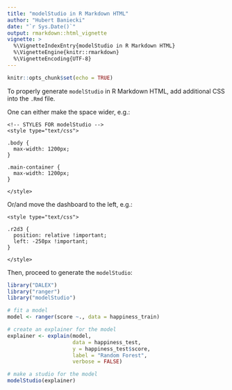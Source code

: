 ```yaml
---
title: "modelStudio in R Markdown HTML"
author: "Hubert Baniecki"
date: "`r Sys.Date()`"
output: rmarkdown::html_vignette
vignette: >
  %\VignetteIndexEntry{modelStudio in R Markdown HTML}
  %\VignetteEngine{knitr::rmarkdown}
  %\VignetteEncoding{UTF-8}
---
```


<!-- STYLES FOR modelStudio -->
<style type="text/css">
.r2d3 {
  position: relative !important;
  left: -250px !important;
}
</style>


```r
knitr::opts_chunk$set(echo = TRUE)
```

To properly generate `modelStudio` in R Markdown HTML, add additional CSS into the `.Rmd` file.

One can either make the space wider, e.g.:

```
<!-- STYLES FOR modelStudio -->
<style type="text/css">

.body {
  max-width: 1200px;
}

.main-container {
  max-width: 1200px;
}

</style>
```

Or/and move the dashboard to the left, e.g.:

```
<style type="text/css">

.r2d3 {
  position: relative !important;
  left: -250px !important;
}

</style>
```

Then, proceed to generate the `modelStudio`:

```r
library("DALEX")
library("ranger")
library("modelStudio")

# fit a model
model <- ranger(score ~., data = happiness_train)

# create an explainer for the model    
explainer <- explain(model,
                     data = happiness_test,
                     y = happiness_test$score,
                     label = "Random Forest",
                     verbose = FALSE)

# make a studio for the model
modelStudio(explainer)
```